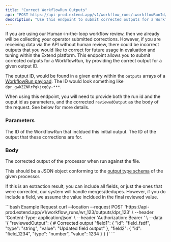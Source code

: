 ```yaml
---
title: "Correct WorkflowRun Outputs"
api: "POST https://api-prod.extend.app/v1/workflow_runs/:workflowRunId/outputs/:outputId"
description: "Use this endpoint to submit corrected outputs for a WorkflowRun for future processor evaluation and tuning in Extend."
---
```


If you are using our Human-in-the-loop workflow review, then we already will be collecting your operator submitted corrections. However,
if you are receiving data via the API without human review, there could be incorrect outputs that you would like to correct for future usage in evaluation and tuning within
the Extend platform. This endpoint allows you to submit corrected outputs for a WorkflowRun, by providing the correct output for a given output ID.

The output ID, would be found in a given entry within the `outputs` arrays of a [WorkflowRun payload](/api-reference/objects/workflow_run).
The ID would look something like `dpr_gwkZZNRrPgkjcq0y-***`.

When using this endpoint, you will need to provide both the run id and the ouput id as parameters, and the corrected `reviewedOutput` as the body of the request. See below for more details.

### Parameters

<ParamField path="workflowRunId" type="string">
  The ID of the WorkflowRun that incldued this initial output.
</ParamField>

<ParamField path="outputId" type="string">
  The ID of the output that these corrections are for.
</ParamField>

### Body

<ParamField body="reviewedOutput" type="object" required>
  The corrected output of the processor when run against the file. 
  
  This should be a JSON object conforming to the [output type schema](/api-reference/guides/output_types) of the given processor.

  If this is an extraction result, you can include all fields, or just the ones that were corrected, our system will handle merges/dedupes. However, if you do include a field, we assume the value incldued in the final reviewed value.
</ParamField>

<RequestExample>
```bash Example Request
curl --location --request POST 'https://api-prod.extend.app/v1/workflow_runs/wr_123/outputs/dpr_123' \
--header 'Content-Type: application/json' \
--header 'Authorization: Bearer <API_TOKEN>' \
--data '{
    "reviewedOutput": { # Corrected output
      "field1": {
        "id": "field_fsdf",
        "type": "string",
        "value": "Updated field output"
      },
      "field2": {
        "id": "field_1234",
        "type": "number",
        "value": 1234
      }
    }
}'
```
</RequestExample>

